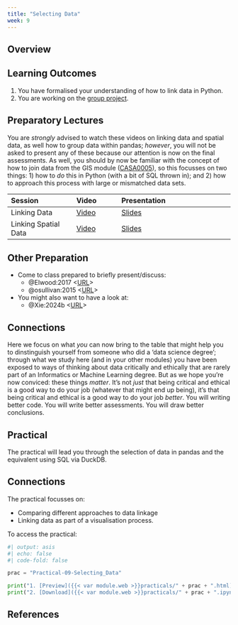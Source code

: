 ```yaml
---
title: "Selecting Data"
week: 9
---
```


## Overview



::: {.callout-important}
## Learning Outcomes

1. You have formalised your understanding of how to link data in Python.
2. You are working on the [group project](../assessments/group.qmd).

::: 

## Preparatory Lectures

You are *strongly* advised to watch these videos on linking data and spatial data, as well how to group data within pandas; *however*, you will not be asked to present any of these because our attention is now on the final assessments. As well, you should by now be familiar with the concept of how to join data from the GIS module ([CASA0005](https://andrewmaclachlan.github.io/CASA0005repo/)), so this focusses on two things: 1) how to *do* this in Python (with a bit of SQL thrown in); and 2) how to approach this process with large or mismatched data sets.

| Session | Video | Presentation | 
| :------ | :---- | :----------- | 
| Linking Data | [Video]({{< var vids.linking >}}) | [Slides](../lectures/{{< meta week >}}.1-Linking_Data.qmd) | 
| Linking Spatial Data | [Video]({{< var vids.linkingsp >}}) | [Slides](../lectures/{{< meta week >}}.2-Linking_Spatial_Data.qmd) | 

## Other Preparation

- Come to class prepared to briefly present/discuss:
  - @Elwood:2017 <[URL](https://doi.org/10.1080/13658816.2017.1334892)>
  - @osullivan:2015 <[URL](https://doi.org/10.1080/00045608.2015.1039105)>
- You might also want to have a look at:
  - @Xie:2024b <[URL](https://www.divingintodata.com/p/how-to-better-communicate-as-a-data-scientist-6fc5428d3143)>

::: {.callout-tip}

## Connections

Here we focus on what *you* can now bring to the table that might help you to dinstinguish yourself from someone who did a 'data science degree'; through what we study here (and in your other modules) you have been exposed to ways of thinking about data critically and ethically that are rarely part of an Informatics or Machine Learning degree. But as we hope you're now conviced: these things *matter*. It's not *just* that being critical and ethical is a good way to do your job (whatever that might end up being), it's that being critical and ethical is a good way to do your job *better*. You will writing better code. You will write better assessments. You will draw better conclusions.

:::

## Practical

The practical will lead you through the selection of data in pandas and the equivalent using SQL via DuckDB.

::: {.callout-tip}
## Connections

The practical focusses on:

- Comparing different approaches to data linkage
- Linking data as part of a visualisation process.

:::

To access the practical:

```python
#| output: asis
#| echo: false
#| code-fold: false

prac = "Practical-09-Selecting_Data"

print("1. [Preview]({{< var module.web >}}practicals/" + prac + ".html)")
print("2. [Download]({{< var module.web >}}practicals/" + prac + ".ipynb)")

```

## References 
